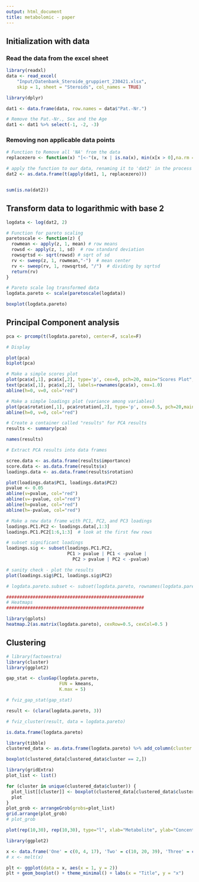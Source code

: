 ```yaml
---
output: html_document
title: metabolomic - paper
---
```


## Initialization with data
### Read the data from the excel sheet

```r
library(readxl)
data <- read_excel(
    "Input/Datenbank_Steroide_gruppiert_230421.xlsx",
    skip = 1, sheet = "Steroids", col_names = TRUE)
```

```r
library(dplyr)

dat1 <- data.frame(data, row.names = data$"Pat.-Nr.")

# Remove the Pat.-Nr., Sex and the Age
dat1 <- dat1 %>% select(-1, -2, -3)
``` 

### Removing non applicable data points
```r
# Function to Remove all 'NA' from the data
replacezero <- function(x) "[<-"(x, !x | is.na(x), min(x[x > 0],na.rm = TRUE) / 2)

# apply the function to our data, renaming it to 'dat2' in the process
dat2 <- as.data.frame(t(apply(dat1, 1, replacezero)))


sum(is.na(dat2))
```

## Transform data to logarithmic with base 2

```r
logdata <- log(dat2, 2)

# Function for pareto scaling
paretoscale <- function(z) {
  rowmean <- apply(z, 1, mean) # row means
  rowsd <- apply(z, 1, sd)  # row standard deviation
  rowsqrtsd <- sqrt(rowsd) # sqrt of sd
  rv <- sweep(z, 1, rowmean,"-")  # mean center
  rv <- sweep(rv, 1, rowsqrtsd, "/")  # dividing by sqrtsd
  return(rv)
}

# Pareto scale log transformed data
logdata.pareto <- scale(paretoscale(logdata))

boxplot(logdata.pareto)
```

## Principal Component analysis

```r
pca <- prcomp(t(logdata.pareto), center=F, scale=F)

# Display

plot(pca)
biplot(pca)

# Make a simple scores plot
plot(pca$x[,1], pca$x[,2], type='p', cex=0, pch=20, main="Scores Plot", xlab="PC1", ylab="PC2")
text(pca$x[,1], pca$x[,2], labels=rownames(pca$x), cex=1.0)
abline(h=0, v=0, col="red")

# Make a simple loadings plot (variance among variables)
plot(pca$rotation[,1], pca$rotation[,2], type='p', cex=0.5, pch=20,main="Loadings Plot", xlab="PC1", ylab="PC2")
abline(h=0, v=0, col="red")
```

```r
# Create a container called "results" for PCA results
results <- summary(pca)

names(results)

# Extract PCA results into data frames

scree.data <- as.data.frame(results$importance)
score.data <- as.data.frame(results$x)
loadings.data <- as.data.frame(results$rotation)

plot(loadings.data$PC1, loadings.data$PC2)
pvalue <- 0.05
abline(v=pvalue, col="red")
abline(v=-pvalue, col="red")
abline(h=pvalue, col="red")
abline(h=-pvalue, col="red")

# Make a new data frame with PC1, PC2, and PC3 loadings
loadings.PC1.PC2 <- loadings.data[,1:3]
loadings.PC1.PC2[1:6,1:3]  # look at the first few rows

# subset significant loadings
loadings.sig <- subset(loadings.PC1.PC2,
                       PC1 > pvalue | PC1 < -pvalue |
                         PC2 > pvalue | PC2 < -pvalue)

# sanity check - plot the results
plot(loadings.sig$PC1, loadings.sig$PC2)

# logdata.pareto.subset <- subset(logdata.pareto, rownames(logdata.pareto) %in% rownames(loadings.sig))
```

```r
####################################################
# Heatmaps
####################################################

library(gplots)
heatmap.2(as.matrix(logdata.pareto), cexRow=0.5, cexCol=0.5 )

```

## Clustering

```r
# library(factoextra)
library(cluster)
library(ggplot2)

gap_stat <- clusGap(logdata.pareto,
                    FUN = kmeans,
                    K.max = 5)

# fviz_gap_stat(gap_stat)

result <- (clara(logdata.pareto, 3))

# fviz_cluster(result, data = logdata.pareto)

```

```r
is.data.frame(logdata.pareto)
```

```r
library(tibble)
clustered_data <- as.data.frame(logdata.pareto) %>% add_column(cluster = result$clustering)
```

```r
boxplot(clustered_data[clustered_data$cluster == 2,])
```

```r
library(gridExtra)
plot_list <- list()

for (cluster in unique(clustered_data$cluster)) {
  plot_list[[cluster]] <- boxplot(clustered_data[clustered_data$cluster == cluster,], main=cluster)
  plot
}
plot_grob <- arrangeGrob(grobs=plot_list)
grid.arrange(plot_grob)
# plot_grob
```


```r
plot(rep(10,30), rep(10,30), type="l", xlab="Metabolite", ylab="Concentration", main="Cluster 1")

```
```r

library(ggplot2)

x <- data.frame('One' = c(0, 4, 17), 'Two' = c(10, 20, 39), 'Three' = c(19, 3, 3))
# x <- melt(x)

plt <- ggplot(data = x, aes(x = 1, y = 2))
plt + geom_boxplot() + theme_minimal() + labs(x = "Title", y = "x")

```